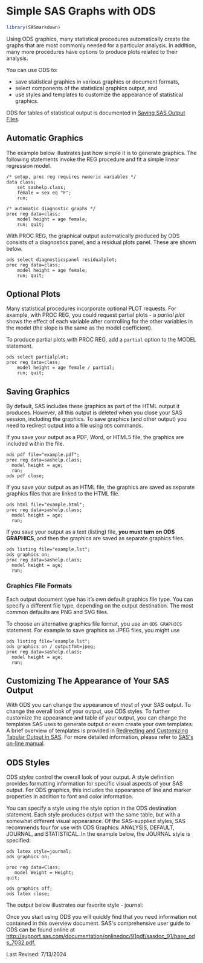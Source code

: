 # Simple SAS Graphs with ODS

```r
library(SASmarkdown)
```

Using ODS graphics, many statistical procedures
automatically create the graphs that are most commonly needed for a
particular analysis.  In addition, many more procedures have
options to produce plots related to their analysis.

You can use ODS to:

-   save statistical graphics in various graphics or document formats,
-   select components of the statistical graphics output, and
-   use styles and templates to customize the appearance of statistical
    graphics.

ODS for tables of statistical output is documented in [Saving SAS Output Files](saveSASoutput.html).

## Automatic Graphics

The example below illustrates just how simple it is to generate
graphics. The following statements invoke the REG procedure and fit a
simple linear regression model.

```sas
/* setup, proc reg requires numeric variables */
data class;
	set sashelp.class;
	female = sex eq "F";
	run;
```

```sas
/* automatic diagnostic graphs */
proc reg data=class;
	model height = age female;
	run; quit;
```

With PROC REG, the graphical output automatically produced by ODS
consists of a diagnostics panel, and a residual plots panel.
These are shown below.

```sashtml5
ods select diagnosticspanel residualplot;
proc reg data=class;
	model height = age female;
	run; quit;
```

## Optional Plots

Many statistical procedures incorporate optional PLOT
requests.  For example, with PROC REG, you could request
partial plots - a *partial plot* shows the effect of each
variable after controlling for the other variables in the
model (the slope is the same as the model coefficient).

To produce partial plots with PROC REG, add a
`partial` option to the MODEL statement.

```sashtml
ods select partialplot;
proc reg data=class;
	model height = age female / partial;
	run; quit;
```

## Saving Graphics

By default, SAS includes these graphics as part of the HTML
output it produces.  However, all this output is deleted when you
close your SAS session, including the graphics.
To save graphics (and other output) you
need to redirect output into a file using `ODS` commands.

If you save your output as a PDF, Word, or HTML5 file, the
graphics are included within the file.

```sas
ods pdf file="example.pdf";
proc reg data=sashelp.class;
  model height = age;
  run;
ods pdf close;
```

If you save your output as an HTML file, the graphics are saved
as separate graphics files that are linked to the HTML file.

```sas
ods html file="example.html";
proc reg data=sashelp.class;
  model height = age;
  run;
```

If you save your output as a text (listing) file, **you must
turn on ODS GRAPHICS**, and then the graphics are saved as
separate graphics files.

```sas
ods listing file="example.lst";
ods graphics on;
proc reg data=sashelp.class;
  model height = age;
  run;
```

### Graphics File Formats

Each output document type has it's own default graphics file type.  You
can specify a different file type, depending on the output destination.
The most common defaults are PNG and SVG files.

To choose an alternative graphics file format, you use an
`ODS GRAPHICS` statement.  For example to save graphics as
JPEG files, you might use

```sas
ods listing file="example.lst";
ods graphics on / outputfmt=jpeg;
proc reg data=sashelp.class;
  model height = age;
  run;
```



## Customizing The Appearance of Your SAS Output

With ODS you can change the appearance of most of your SAS output. To
change the overall look of your output, use ODS styles. To further
customize the appearance and table of your output, you can change the
templates SAS uses to generate output or even create your own templates.
A brief overview of templates is provided in [Redirecting and
Customizing Tabular Output in
SAS](https://www.ssc.wisc.edu/sscc/pubs/4-8.htm). For more detailed
information, please refer to [SAS\'s on-line
manual](http://support.sas.com/documentation/onlinedoc/91pdf/sasdoc_91/base_ods_7032.pdf).

## ODS Styles

ODS *styles* control the overall look of your output. A style definition
provides formatting information for specific visual aspects of your SAS
output. For ODS graphics, this includes the appearance of line and
marker properties in addition to font and color information.

You can specify a style using the style option in the ODS destination
statement. Each style produces output with the same table, but with a
somewhat different visual appearance. Of the SAS-supplied styles, SAS
recommends four for use with ODS Graphics: ANALYSIS, DEFAULT, JOURNAL,
and STATISTICAL. In the example below, the JOURNAL style is specified:

    ods latex style=journal; 
    ods graphics on;

    proc reg data=Class;
       model Weight = Height;
    quit;

    ods graphics off;
    ods latex close;

The output below illustrates our favorite style - journal:

Once you start using ODS you will quickly find that you need information
not contained in this overview document. SAS\'s comprehensive user guide
to ODS can be found online at
[http://support.sas.com/documentation/onlinedoc/91pdf/sasdoc_91/base_ods_7032.pdf.](http://support.sas.com/documentation/onlinedoc/91pdf/sasdoc_91/base_ods_7032.pdf)

Last Revised: 7/13/2024
